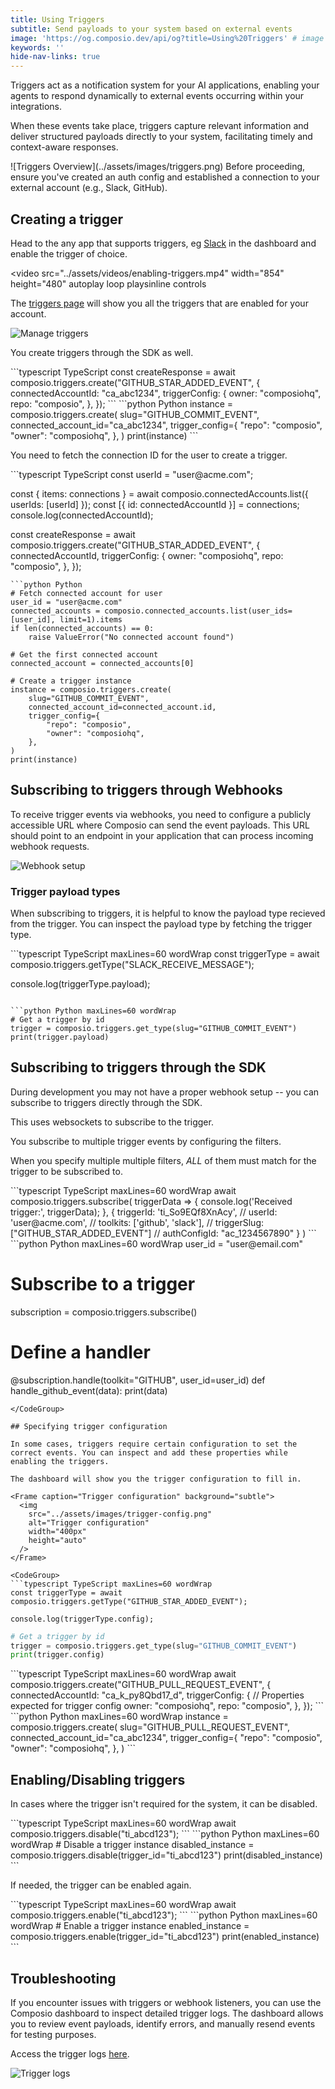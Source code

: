 ```yaml
---
title: Using Triggers
subtitle: Send payloads to your system based on external events
image: 'https://og.composio.dev/api/og?title=Using%20Triggers' # image for socials
keywords: ''
hide-nav-links: true
---
```


Triggers act as a notification system for your AI applications, enabling your agents to respond dynamically to external events occurring within your integrations.

When these events take place, triggers capture relevant information and deliver structured payloads directly to your system, facilitating timely and context-aware responses.

<Frame caption="Triggers through Composio" background="subtle">
  ![Triggers Overview](../assets/images/triggers.png)
</Frame>

<Tip title="Prerequisites">
  Before proceeding, ensure you've created an auth config and established a connection to your
  external account (e.g., Slack, GitHub).
</Tip>

## Creating a trigger

Head to the any app that supports triggers, eg [Slack](https://app.composio.dev/app/slack) in the dashboard and enable the trigger of choice.

<video
  src="../assets/videos/enabling-triggers.mp4"
  width="854"
  height="480"
  autoplay
  loop
  playsinline
  controls
></video>

The [triggers page](https://app.composio.dev/active_triggers?page=1) will show you all the triggers that are enabled for your account.

<Frame caption="Triggers page" background="subtle">
  <img src="../assets/images/manage-triggers.png" alt="Manage triggers" />
</Frame>

You create triggers through the SDK as well.

<CodeGroup>
```typescript TypeScript
const createResponse = await composio.triggers.create("GITHUB_STAR_ADDED_EVENT", {
  connectedAccountId: "ca_abc1234",
  triggerConfig: {
    owner: "composiohq",
    repo: "composio",
  },
});
```
```python Python
instance = composio.triggers.create(
    slug="GITHUB_COMMIT_EVENT",
    connected_account_id="ca_abc1234",
    trigger_config={
        "repo": "composio",
        "owner": "composiohq",
    },
)
print(instance)
```
</CodeGroup>

You need to fetch the connection ID for the user to create a trigger.

<CodeGroup>
```typescript TypeScript
const userId = "user@acme.com";

const { items: connections } = await composio.connectedAccounts.list({ userIds: [userId] });
const [{ id: connectedAccountId }] = connections;
console.log(connectedAccountId);

const createResponse = await composio.triggers.create("GITHUB_STAR_ADDED_EVENT", {
  connectedAccountId,
  triggerConfig: {
    owner: "composiohq",
    repo: "composio",
  },
});

```
```python Python
# Fetch connected account for user
user_id = "user@acme.com"
connected_accounts = composio.connected_accounts.list(user_ids=[user_id], limit=1).items
if len(connected_accounts) == 0:
    raise ValueError("No connected account found")

# Get the first connected account
connected_account = connected_accounts[0]

# Create a trigger instance
instance = composio.triggers.create(
    slug="GITHUB_COMMIT_EVENT",
    connected_account_id=connected_account.id,
    trigger_config={
        "repo": "composio",
        "owner": "composiohq",
    },
)
print(instance)
```

</CodeGroup>


## Subscribing to triggers through Webhooks
To receive trigger events via webhooks, you need to configure a publicly accessible URL where Composio can send the event payloads. This URL should point to an endpoint in your application that can process incoming webhook requests.

<Frame caption="Webhook setup" background="subtle">
  <img src="../assets/images/setup-webhook.png" alt="Webhook setup" />
</Frame>

<CodeGroup>

<SnippetCode
  src="fern/snippets/typescript/trigger-webhook.ts"
  title="app/api/webhook/route.ts"
/>

<SnippetCode
  src="fern/snippets/python/trigger-webhook.py"
  title="app/route.py"
/>

</CodeGroup>

### Trigger payload types
When subscribing to triggers, it is helpful to know the payload type recieved from the trigger. You can inspect the payload type by fetching the trigger type.

<CodeGroup>
```typescript TypeScript maxLines=60 wordWrap
const triggerType = await composio.triggers.getType("SLACK_RECEIVE_MESSAGE");

console.log(triggerType.payload);
```

```python Python maxLines=60 wordWrap
# Get a trigger by id
trigger = composio.triggers.get_type(slug="GITHUB_COMMIT_EVENT")
print(trigger.payload)
```

</CodeGroup>

## Subscribing to triggers through the SDK

During development you may not have a proper webhook setup -- you can subscribe to triggers directly through the SDK. 

This uses websockets to subscribe to the trigger.

You subscribe to multiple trigger events by configuring the filters.

When you specify multiple multiple filters, _ALL_ of them must match for the trigger to be subscribed to.

<CodeGroup>
```typescript TypeScript maxLines=60 wordWrap
await composio.triggers.subscribe(
  triggerData => {
    console.log('Received trigger:', triggerData);
  },
  {
    triggerId: 'ti_So9EQf8XnAcy',
    // userId: 'user@acme.com',
    // toolkits: ['github', 'slack'],
    // triggerSlug: ["GITHUB_STAR_ADDED_EVENT"]
    // authConfigId: "ac_1234567890"
  }
)
```
```python Python maxLines=60 wordWrap
user_id = "user@email.com"

# Subscribe to a trigger
subscription = composio.triggers.subscribe()

# Define a handler
@subscription.handle(toolkit="GITHUB", user_id=user_id)
def handle_github_event(data):
    print(data)
```
</CodeGroup>

## Specifying trigger configuration

In some cases, triggers require certain configuration to set the correct events. You can inspect and add these properties while enabling the triggers.

The dashboard will show you the trigger configuration to fill in.

<Frame caption="Trigger configuration" background="subtle">
  <img
    src="../assets/images/trigger-config.png"
    alt="Trigger configuration"
    width="400px"
    height="auto"
  />
</Frame>

<CodeGroup>
```typescript TypeScript maxLines=60 wordWrap
const triggerType = await composio.triggers.getType("GITHUB_STAR_ADDED_EVENT");

console.log(triggerType.config);

```
```python Python maxLines=60 wordWrap
# Get a trigger by id
trigger = composio.triggers.get_type(slug="GITHUB_COMMIT_EVENT")
print(trigger.config)
```

</CodeGroup>

<CodeGroup>
```typescript TypeScript maxLines=60 wordWrap
await composio.triggers.create("GITHUB_PULL_REQUEST_EVENT", {
  connectedAccountId: "ca_k_py8Qbd17_d",
  triggerConfig: {  // Properties expected for trigger config
    owner: "composiohq",
    repo: "composio",
  },
});
```
```python Python maxLines=60 wordWrap
instance = composio.triggers.create(
    slug="GITHUB_PULL_REQUEST_EVENT",
    connected_account_id="ca_abc1234",
    trigger_config={
        "repo": "composio",
        "owner": "composiohq",
    },
)
```
</CodeGroup>

## Enabling/Disabling triggers

In cases where the trigger isn't required for the system, it can be disabled.

<CodeGroup>
  ```typescript TypeScript maxLines=60 wordWrap
  await composio.triggers.disable("ti_abcd123");
  ```
  ```python Python maxLines=60 wordWrap
  # Disable a trigger instance 
  disabled_instance = composio.triggers.disable(trigger_id="ti_abcd123")
  print(disabled_instance) 
  ```
</CodeGroup>

If needed, the trigger can be enabled again.

<CodeGroup>
  ```typescript TypeScript maxLines=60 wordWrap
  await composio.triggers.enable("ti_abcd123");
  ```
  ```python Python maxLines=60 wordWrap
  # Enable a trigger instance
  enabled_instance = composio.triggers.enable(trigger_id="ti_abcd123")
  print(enabled_instance)
  ```
</CodeGroup>

## Troubleshooting
If you encounter issues with triggers or webhook listeners, you can use the Composio dashboard to inspect detailed trigger logs. The dashboard allows you to review event payloads, identify errors, and manually resend events for testing purposes.

Access the trigger logs [here](https://app.composio.dev/trigger_logs).

<Frame caption="Trigger logs" background="subtle">
  <img src="../assets/images/trigger-debug.png" alt="Trigger logs" />
</Frame>